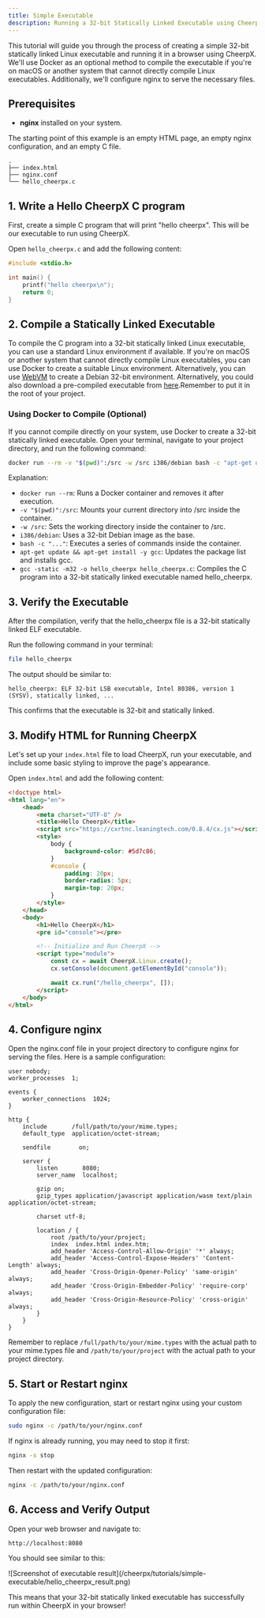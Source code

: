```yaml
---
title: Simple Executable
description: Running a 32-bit Statically Linked Executable using CheerpX
---
```



This tutorial will guide you through the process of creating a simple 32-bit statically linked Linux executable and running it in a browser using CheerpX. We'll use Docker as an optional method to compile the executable if you're on macOS or another system that cannot directly compile Linux executables. Additionally, we'll configure nginx to serve the necessary files.

## Prerequisites

- **nginx** installed on your system.

The starting point of this example is an empty HTML page, an empty nginx configuration, and an empty C file.

```
.
├── index.html
├── nginx.conf
└── hello_cheerpx.c
```

## 1. Write a Hello CheerpX C program

First, create a simple C program that will print "hello cheerpx". This will be our executable to run using CheerpX.

Open `hello_cheerpx.c` and add the following content:

```c title="hello_cheerpx.c"
#include <stdio.h>

int main() {
    printf("hello cheerpx\n");
    return 0;
}
```

## 2. Compile a Statically Linked Executable

To compile the C program into a 32-bit statically linked Linux executable, you can use a standard Linux environment if available. If you're on macOS or another system that cannot directly compile Linux executables, you can use Docker to create a suitable Linux environment. Alternatively, you can use [WebVM](https://webvm.io) to create a Debian 32-bit environment. Alternatively, you could also download a pre-compiled executable from [here](/cheerpx/tutorials/simple-executable/hello_cheerpx).Remember to put it in the root of your project.

### Using Docker to Compile (Optional)

If you cannot compile directly on your system, use Docker to create a 32-bit statically linked executable. Open your terminal, navigate to your project directory, and run the following command:

```sh
docker run --rm -v "$(pwd)":/src -w /src i386/debian bash -c "apt-get update && apt-get install -y gcc && gcc -static -m32 -o hello_cheerpx hello_cheerpx.c"
```

Explanation:

- `docker run --rm`: Runs a Docker container and removes it after execution.
- `-v "$(pwd)":/src`: Mounts your current directory into /src inside the container.
- `-w /src`: Sets the working directory inside the container to /src.
- `i386/debian`: Uses a 32-bit Debian image as the base.
- `bash -c "..."`: Executes a series of commands inside the container.
- `apt-get update && apt-get install -y gcc`: Updates the package list and installs gcc.
- `gcc -static -m32 -o hello_cheerpx hello_cheerpx.c`: Compiles the C program into a 32-bit statically linked executable named hello_cheerpx.

## 3. Verify the Executable

After the compilation, verify that the hello_cheerpx file is a 32-bit statically linked ELF executable.

Run the following command in your terminal:

```sh
file hello_cheerpx
```

The output should be similar to:

```
hello_cheerpx: ELF 32-bit LSB executable, Intel 80386, version 1 (SYSV), statically linked, ...
```

This confirms that the executable is 32-bit and statically linked.

## 3. Modify HTML for Running CheerpX

Let's set up your `index.html` file to load CheerpX, run your executable, and include some basic styling to improve the page's appearance.

Open `index.html` and add the following content:

```html title="index.html"
<!doctype html>
<html lang="en">
	<head>
		<meta charset="UTF-8" />
		<title>Hello CheerpX</title>
		<script src="https://cxrtnc.leaningtech.com/0.8.4/cx.js"></script>
		<style>
			body {
				background-color: #5d7c86;
			}
			#console {
				padding: 20px;
				border-radius: 5px;
				margin-top: 20px;
			}
		</style>
	</head>
	<body>
		<h1>Hello CheerpX</h1>
		<pre id="console"></pre>

		<!-- Initialize and Run CheerpX -->
		<script type="module">
			const cx = await CheerpX.Linux.create();
			cx.setConsole(document.getElementById("console"));

			await cx.run("/hello_cheerpx", []);
		</script>
	</body>
</html>
```

## 4. Configure nginx

Open the nginx.conf file in your project directory to configure nginx for serving the files. Here is a sample configuration:

```
user nobody;
worker_processes  1;

events {
    worker_connections  1024;
}

http {
    include       /full/path/to/your/mime.types;
    default_type  application/octet-stream;

    sendfile        on;

    server {
        listen       8080;
        server_name  localhost;

        gzip on;
        gzip_types application/javascript application/wasm text/plain application/octet-stream;

        charset utf-8;

        location / {
            root /path/to/your/project;
            index  index.html index.htm;
            add_header 'Access-Control-Allow-Origin' '*' always;
            add_header 'Access-Control-Expose-Headers' 'Content-Length' always;
            add_header 'Cross-Origin-Opener-Policy' 'same-origin' always;
            add_header 'Cross-Origin-Embedder-Policy' 'require-corp' always;
            add_header 'Cross-Origin-Resource-Policy' 'cross-origin' always;
        }
    }
}
```

Remember to replace `/full/path/to/your/mime.types` with the actual path to your mime.types file and `/path/to/your/project` with the actual path to your project directory.

## 5. Start or Restart nginx

To apply the new configuration, start or restart nginx using your custom configuration file:

```sh
sudo nginx -c /path/to/your/nginx.conf
```

If nginx is already running, you may need to stop it first:

```sh
nginx -s stop
```

Then restart with the updated configuration:

```sh
nginx -c /path/to/your/nginx.conf
```

## 6. Access and Verify Output

Open your web browser and navigate to:

```
http://localhost:8080
```

You should see similar to this:

<div class="mx-48">
	![Screenshot of executable
	result](/cheerpx/tutorials/simple-executable/hello_cheerpx_result.png)
</div>

This means that your 32-bit statically linked executable has successfully run within CheerpX in your browser!
